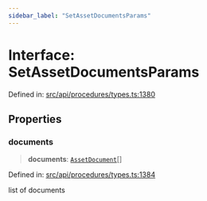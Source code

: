 ```yaml
---
sidebar_label: "SetAssetDocumentsParams"
---
```


# Interface: SetAssetDocumentsParams

Defined in: [src/api/procedures/types.ts:1380](https://github.com/PolymeshAssociation/polymesh-sdk/blob/bee6a2fe7a8ce5db42a6982e793782182cde2153/src/api/procedures/types.ts#L1380)

## Properties

### documents

> **documents**: [`AssetDocument`](../../../entities/Asset/types/interfaces/AssetDocument.mdx)[]

Defined in: [src/api/procedures/types.ts:1384](https://github.com/PolymeshAssociation/polymesh-sdk/blob/bee6a2fe7a8ce5db42a6982e793782182cde2153/src/api/procedures/types.ts#L1384)

list of documents
